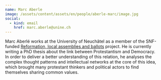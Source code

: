 ```yaml
---
name: Marc Aberle
image: /assets/content/assets/en/people/aberle-marc/image.jpg
social:
  - kind: email
    href: marc.aberle@unine.ch
---
```

Marc Aberlé works at the University of Neuchâtel as a member of the SNF-funded [Reformation, local assemblies and ballots](http://p3.snf.ch/project-162968) project. He is currently writing a PhD thesis about the link between Protestantism and Democracy. In order to deliver a better understanding of this relation, he analyses the complex thought patterns and intellectual networks at the core of this idea, which brought many protestant thinkers and political actors to find themselves sharing common values.